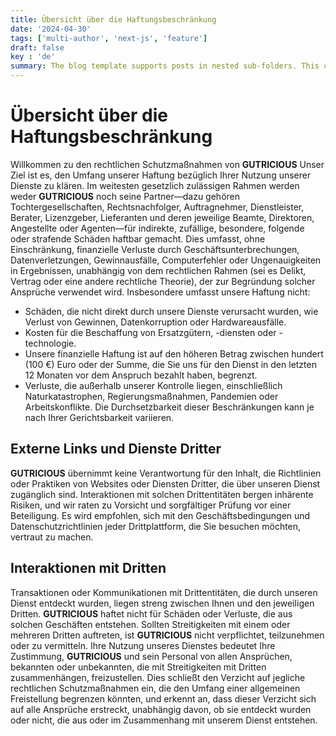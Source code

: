 ```yaml
---
title: Übersicht über die Haftungsbeschränkung
date: '2024-04-30'
tags: ['multi-author', 'next-js', 'feature']
draft: false
key : 'de'
summary: The blog template supports posts in nested sub-folders. This can be used to group posts of similar content e.g. a multi-part course.
---
```


# Übersicht über die Haftungsbeschränkung

Willkommen zu den rechtlichen Schutzmaßnahmen von **GUTRICIOUS** Unser Ziel ist es, den Umfang unserer Haftung bezüglich Ihrer Nutzung unserer Dienste zu klären. Im weitesten gesetzlich zulässigen Rahmen werden weder **GUTRICIOUS** noch seine Partner—dazu gehören Tochtergesellschaften, Rechtsnachfolger, Auftragnehmer, Dienstleister, Berater, Lizenzgeber, Lieferanten und deren jeweilige Beamte, Direktoren, Angestellte oder Agenten—für indirekte, zufällige, besondere, folgende oder strafende Schäden haftbar gemacht. Dies umfasst, ohne Einschränkung, finanzielle Verluste durch Geschäftsunterbrechungen, Datenverletzungen, Gewinnausfälle, Computerfehler oder Ungenauigkeiten in Ergebnissen, unabhängig von dem rechtlichen Rahmen (sei es Delikt, Vertrag oder eine andere rechtliche Theorie), der zur Begründung solcher Ansprüche verwendet wird. Insbesondere umfasst unsere Haftung nicht:

- Schäden, die nicht direkt durch unsere Dienste verursacht wurden, wie Verlust von Gewinnen, Datenkorruption oder Hardwareausfälle.
- Kosten für die Beschaffung von Ersatzgütern, -diensten oder -technologie.
- Unsere finanzielle Haftung ist auf den höheren Betrag zwischen hundert (100 €) Euro oder der Summe, die Sie uns für den Dienst in den letzten 12 Monaten vor dem Anspruch bezahlt haben, begrenzt.
- Verluste, die außerhalb unserer Kontrolle liegen, einschließlich Naturkatastrophen, Regierungsmaßnahmen, Pandemien oder Arbeitskonflikte. Die Durchsetzbarkeit dieser Beschränkungen kann je nach Ihrer Gerichtsbarkeit variieren.

## Externe Links und Dienste Dritter

**GUTRICIOUS** übernimmt keine Verantwortung für den Inhalt, die Richtlinien oder Praktiken von Websites oder Diensten Dritter, die über unseren Dienst zugänglich sind. Interaktionen mit solchen Drittentitäten bergen inhärente Risiken, und wir raten zu Vorsicht und sorgfältiger Prüfung vor einer Beteiligung. Es wird empfohlen, sich mit den Geschäftsbedingungen und Datenschutzrichtlinien jeder Drittplattform, die Sie besuchen möchten, vertraut zu machen.

## Interaktionen mit Dritten

Transaktionen oder Kommunikationen mit Drittentitäten, die durch unseren Dienst entdeckt wurden, liegen streng zwischen Ihnen und den jeweiligen Dritten. **GUTRICIOUS** haftet nicht für Schäden oder Verluste, die aus solchen Geschäften entstehen. Sollten Streitigkeiten mit einem oder mehreren Dritten auftreten, ist **GUTRICIOUS** nicht verpflichtet, teilzunehmen oder zu vermitteln. Ihre Nutzung unseres Dienstes bedeutet Ihre Zustimmung, **GUTRICIOUS** und sein Personal von allen Ansprüchen, bekannten oder unbekannten, die mit Streitigkeiten mit Dritten zusammenhängen, freizustellen. Dies schließt den Verzicht auf jegliche rechtlichen Schutzmaßnahmen ein, die den Umfang einer allgemeinen Freistellung begrenzen könnten, und erkennt an, dass dieser Verzicht sich auf alle Ansprüche erstreckt, unabhängig davon, ob sie entdeckt wurden oder nicht, die aus oder im Zusammenhang mit unserem Dienst entstehen.
